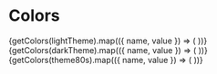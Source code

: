 
<Meta title="Design System/Colors" />

# Colors

<TabsState initial="light">
  <div id="light" title="Light mode">
    <ColorPalette>
      {getColors(lightTheme).map(({ name, value }) => (
        <ColorItem key={name} title={`theme.colors.${name}`} subtitle={name} colors={[value]} />
      ))}
    </ColorPalette>
  </div>
  <div id="dark" title="Dark mode">
    <ColorPalette>
      {getColors(darkTheme).map(({ name, value }) => (
        <ColorItem key={name} title={`theme.colors.${name}`} subtitle={name} colors={[value]} />
      ))}
    </ColorPalette>
  </div>
  <div id="80s" title="80's mode">
    <ColorPalette>
      {getColors(theme80s).map(({ name, value }) => (
        <ColorItem key={name} title={`theme.colors.${name}`} subtitle={name} colors={[value]} />
      ))}
    </ColorPalette>
  </div>
</TabsState>




